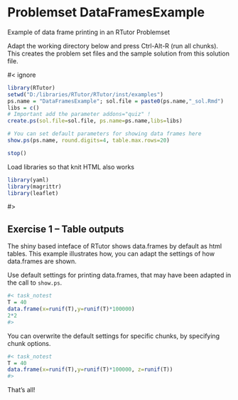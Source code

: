 # Problemset DataFramesExample

Example of data frame printing in an RTutor Problemset

Adapt the working directory below and press Ctrl-Alt-R (run all chunks). This creates the problem set files and the sample solution from this solution file.

#< ignore
```r
library(RTutor)
setwd("D:/libraries/RTutor/RTutor/inst/examples")
ps.name = "DataFramesExample"; sol.file = paste0(ps.name,"_sol.Rmd")
libs = c() 
# Important add the parameter addons="quiz" !
create.ps(sol.file=sol.file, ps.name=ps.name,libs=libs)

# You can set default parameters for showing data frames here
show.ps(ps.name, round.digits=4, table.max.rows=20)

stop()
```

Load libraries so that knit HTML also works
```r
library(yaml)
library(magrittr)
library(leaflet)
```

#>

## Exercise 1 -- Table outputs

The shiny based inteface of RTutor shows data.frames by default as html tables. This example illustrates how, you can adapt the settings of how data.frames are shown.

Use default settings for printing data.frames, that may have been adapted in the call to `show.ps`.
```r
#< task_notest
T = 40
data.frame(x=runif(T),y=runif(T)*100000)
2*2
#>
```

You can overwrite the default settings for specific chunks, by specifying chunk options.
```r
#< task_notest
T = 40
data.frame(x=runif(T),y=runif(T)*100000, z=runif(T))
#>
```

That's all!
